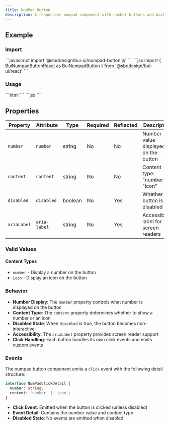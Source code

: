 ```yaml
---
title: NumPad Button
description: A responsive numpad component with number buttons and backspace functionality. Events bubble up naturally from individual buttons - listen for "numpad-click" events on the numpad or individual buttons.
---
```



## Example

<div class="bui-component-group" data-theme="conduit" data-mode="dark">
    <bui-numpad-button number="2"></bui-numpad-button>
</div>

### Import

<Tabs>
    <TabItem label="JavaScript">
    ```javascript
    import '@sbddesign/bui-ui/numpad-button.js'
    ```
    </TabItem>
     <TabItem label="React">
    ```jsx
    import { BuiNumpadButtonReact as BuiNumpadButton } from '@sbddesign/bui-ui/react'
    ```
    </TabItem>
</Tabs>

### Usage

<Tabs>
    <TabItem label="JavaScript">
    ```html
    <bui-numpad-button number="2"></bui-numpad-button>
    ```
    </TabItem>
     <TabItem label="React">
    ```jsx
    <BuiNumpadButton number="2"></BuiNumpadButton>
    ```
    </TabItem>
</Tabs>

## Properties

| Property | Attribute | Type | Required | Reflected | Description |
|----------|-----------|------|----------|-----------|-------------|
| `number` | `number` | string | No | No | Number value displayed on the button |
| `content` | `content` | string | No | No | Content type: "number", "icon" |
| `disabled` | `disabled` | boolean | No | Yes | Whether the button is disabled |
| `ariaLabel` | `aria-label` | string | No | Yes | Accessibility label for screen readers |

### Valid Values

#### Content Types
- `number` - Display a number on the button
- `icon` - Display an icon on the button

### Behavior

- **Number Display**: The `number` property controls what number is displayed on the button
- **Content Type**: The `content` property determines whether to show a number or an icon
- **Disabled State**: When `disabled` is true, the button becomes non-interactive
- **Accessibility**: The `ariaLabel` property provides screen reader support
- **Click Handling**: Each button handles its own click events and emits custom events

### Events

The numpad button component emits a `click` event with the following detail structure:

```typescript
interface NumPadClickDetail {
  number: string;
  content: 'number' | 'icon';
}
```

- **Click Event**: Emitted when the button is clicked (unless disabled)
- **Event Detail**: Contains the number value and content type
- **Disabled State**: No events are emitted when disabled
